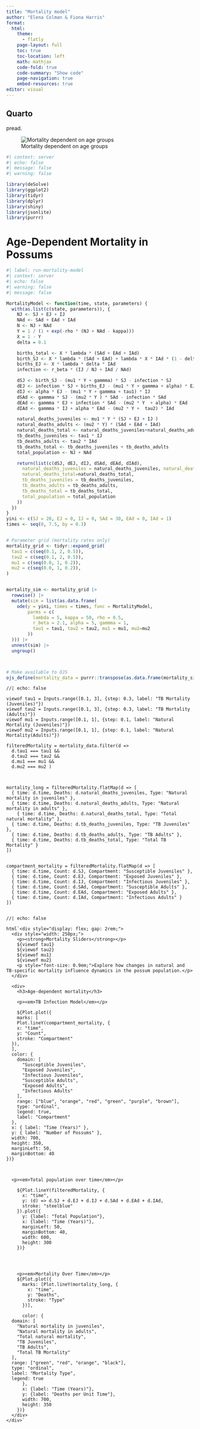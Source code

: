 ```yaml
---
title: "Mortality model"
author: "Elena Colman & Fiona Harris"
format:
  html:
    theme: 
      - flatly
    page-layout: full
    toc: true
    toc-location: left
    math: mathjax
    code-fold: true
    code-summary: "Show code"
    page-navigation: true
    embed-resources: true
editor: visual
---
```


## Quarto

pread.

![Mortality dependent on age groups](Change%20in%20mortality%20rate.png)

```r
#| context: server 
#| echo: false 
#| message: false 
#| warning: false  

library(deSolve) 
library(ggplot2) 
library(tidyr) 
library(dplyr) 
library(shiny) 
library(jsonlite) 
library(purrr)   
```

# Age-Dependent Mortality in Possums

```r
#| label: run-mortality-model
#| context: server
#| echo: false
#| warning: false
#| message: false

MortalityModel <- function(time, state, parameters) {
  with(as.list(c(state, parameters)), {
    NJ <- SJ + EJ + IJ
    NAd <- SAd + EAd + IAd
    N <- NJ + NAd
    Y = 1 / (1 + exp(-rho * (NJ + NAd - kappa)))
    X = 1 - Y
    delta = 0.1

    births_total <- X * lambda * (SAd + EAd + IAd)
    birth_SJ <- X * lambda * (SAd + EAd) + lambda * X * IAd * (1 - delta)
    births_EJ <- X * lambda * delta * IAd
    infection <- r_beta * (IJ / NJ + IAd / NAd)

    dSJ <- birth_SJ - (mu1 * Y + gammma) * SJ - infection * SJ
    dEJ <- infection * SJ + births_EJ - (mu1 * Y + gammma + alpha) * EJ
    dIJ <- alpha * EJ - (mu1 * Y + gammma + tau1) * IJ
    dSAd <- gammma * SJ - (mu2 * Y ) * SAd - infection * SAd
    dEAd <- gammma * EJ + infection * SAd - (mu2 * Y  + alpha) * EAd
    dIAd <- gammma * IJ + alpha * EAd - (mu2 * Y +  tau2) * IAd

    natural_deaths_juveniles <- mu1 * Y * (SJ + EJ + IJ )
    natural_deaths_adults <- (mu2 * Y) * (SAd + EAd + IAd)
    natural_deaths_total <- natural_deaths_juveniles+natural_deaths_adults
    tb_deaths_juveniles <- tau1 * IJ
    tb_deaths_adults <- tau2 * IAd
    tb_deaths_total <- tb_deaths_juveniles + tb_deaths_adults
    total_population <- NJ + NAd

    return(list(c(dSJ, dEJ, dIJ, dSAd, dEAd, dIAd),
      natural_deaths_juveniles = natural_deaths_juveniles, natural_deaths_adults=natural_deaths_adults, 
      natural_deaths_total=natural_deaths_total,
      tb_deaths_juveniles = tb_deaths_juveniles,
      tb_deaths_adults = tb_deaths_adults,
      tb_deaths_total = tb_deaths_total,
      total_population = total_population
    ))
  })
}
yini <- c(SJ = 20, EJ = 0, IJ = 0, SAd = 30, EAd = 0, IAd = 1)
times <- seq(0, 7.5, by = 0.1)


# Parameter grid (mortality rates only)
mortality_grid <- tidyr::expand_grid(
  tau1 = c(seq(0.1, 2, 0.5)),
  tau2 = c(seq(0.1, 2, 0.5)),
  mu1 = c(seq(0.0, 1, 0.2)),
  mu2 = c(seq(0.0, 1, 0.2)),
)


mortality_sim <- mortality_grid |>
  rowwise() |>
  mutate(sim = list(as.data.frame(
    ode(y = yini, times = times, func = MortalityModel,
        parms = c(
          lambda = 5, kappa = 50, rho = 0.5,
          r_beta = 2.1, alpha = 5, gammma = 1,
          tau1 = tau1, tau2 = tau2, mu1 = mu1, mu2=mu2
        ))
  ))) |>
  unnest(sim) |>
  ungroup()



# Make available to OJS
ojs_define(mortality_data = purrr::transpose(as.data.frame(mortality_sim)))


```

```ojs


//| echo: false

viewof tau1 = Inputs.range([0.1, 3], {step: 0.3, label: "TB Mortality (Juveniles)"})
viewof tau2 = Inputs.range([0.1, 3], {step: 0.3, label: "TB Mortality (Adults)"})
viewof mu1 = Inputs.range([0.1, 1], {step: 0.1, label: "Natural Mortality (Juveniles)"})
viewof mu2 = Inputs.range([0.1, 1], {step: 0.1, label: "Natural Mortality(Adults)"})

filteredMortality = mortality_data.filter(d =>
  d.tau1 === tau1 &&
  d.tau2 === tau2 &&
  d.mu1 === mu1 &&
  d.mu2 === mu2 )



mortality_long = filteredMortality.flatMap(d => [
  { time: d.time, Deaths: d.natural_deaths_juveniles, Type: "Natural mortality in juveniles" },
  { time: d.time, Deaths: d.natural_deaths_adults, Type: "Natural mortality in adults" },
    { time: d.time, Deaths: d.natural_deaths_total, Type: "Total natural mortality" },
  { time: d.time, Deaths: d.tb_deaths_juveniles, Type: "TB Juveniles" },
  { time: d.time, Deaths: d.tb_deaths_adults, Type: "TB Adults" },
  { time: d.time, Deaths: d.tb_deaths_total, Type: "Total TB Mortality" }
])


compartment_mortality = filteredMortality.flatMap(d => [
  { time: d.time, Count: d.SJ, Compartment: "Susceptible Juveniles" },
  { time: d.time, Count: d.EJ, Compartment: "Exposed Juveniles" },
  { time: d.time, Count: d.IJ, Compartment: "Infectious Juveniles" },
  { time: d.time, Count: d.SAd, Compartment: "Susceptible Adults" },
  { time: d.time, Count: d.EAd, Compartment: "Exposed Adults" },
  { time: d.time, Count: d.IAd, Compartment: "Infectious Adults" }
])


```

```ojs


//| echo: false

html`<div style="display: flex; gap: 2rem;">
  <div style="width: 250px;">
    <p><strong>Mortality Sliders</strong></p>
    ${viewof tau1}
    ${viewof tau2}
    ${viewof mu1}
    ${viewof mu2}
    <p style="font-size: 0.9em;">Explore how changes in natural and TB-specific mortality influence dynamics in the possum population.</p>
  </div>

  <div>
    <h3>Age-dependent mortality</h3>

    <p><em>TB Infection Model</em></p>
  
    ${Plot.plot({
    marks: [
    Plot.lineY(compartment_mortality, {
    x: "time",
    y: "Count",
    stroke: "Compartment"
  }),
  ],
  color: {
    domain: [
      "Susceptible Juveniles",
      "Exposed Juveniles",
      "Infectious Juveniles",
      "Susceptible Adults",
      "Exposed Adults",
      "Infectious Adults"
    ],
    range: ["blue", "orange", "red", "green", "purple", "brown"],
    type: "ordinal",
    legend: true, 
    label: "Compartment"
  },
  x: { label: "Time (Years)" },
  y: { label: "Number of Possums" },
  width: 700,
  height: 350,
  marginLeft: 50,
  marginBottom: 40
})}
 
  
  
  <p><em>Total population over time</em></p>

    ${Plot.lineY(filteredMortality, {
      x: "time",
      y: (d) => d.SJ + d.EJ + d.IJ + d.SAd + d.EAd + d.IAd,
      stroke: "steelblue"
    }).plot({
      y: {label: "Total Population"},
      x: {label: "Time (Years)"},
      marginLeft: 50,
      marginBottom: 40,
      width: 600,
      height: 300
    })}
 
    


    <p><em>Mortality Over Time</em></p>
    ${Plot.plot({
      marks: [Plot.lineY(mortality_long, {
        x: "time",
        y: "Deaths",
        stroke: "Type"
      })],
      
      color: {
  domain: [
    "Natural mortality in juveniles",
    "Natural mortality in adults",
    "Total natural mortality",
    "TB Juveniles",
    "TB Adults",
    "Total TB Mortality"
  ],
  range: ["green", "red", "orange", "black"],
  type: "ordinal",
  label: "Mortality Type",
  legend: true
      },
      x: {label: "Time (Years)"},
      y: {label: "Deaths per Unit Time"},
      width: 700,
      height: 350
    })}
  </div>
</div>`

```
